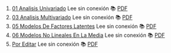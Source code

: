 1. [01 Analisis Univariado](https://achalmaedison.netlify.app/econometria/02-macroeconometria/2021-09-20-01-analisis-univariado) Lee sin conexión 📚 [PDF](https://achalmaedison.netlify.app/econometria/02-macroeconometria/2021-09-20-01-analisis-univariado/index.pdf)
2. [03 Analisis Multivariado](https://achalmaedison.netlify.app/econometria/02-macroeconometria/2021-09-27-03-analisis-multivariado) Lee sin conexión 📚 [PDF](https://achalmaedison.netlify.app/econometria/02-macroeconometria/2021-09-27-03-analisis-multivariado/index.pdf)
3. [05 Modelos De Factores Latentes](https://achalmaedison.netlify.app/econometria/02-macroeconometria/2021-10-04-05-modelos-de-factores-latentes) Lee sin conexión 📚 [PDF](https://achalmaedison.netlify.app/econometria/02-macroeconometria/2021-10-04-05-modelos-de-factores-latentes/index.pdf)
4. [06 Modelos No Lineales En La Media](https://achalmaedison.netlify.app/econometria/02-macroeconometria/2021-10-11-06-modelos-no-lineales-en-la-media) Lee sin conexión 📚 [PDF](https://achalmaedison.netlify.app/econometria/02-macroeconometria/2021-10-11-06-modelos-no-lineales-en-la-media/index.pdf)
5. [Por Editar](https://achalmaedison.netlify.app/econometria/02-macroeconometria/2024-03-31-por-editar) Lee sin conexión 📚 [PDF](https://achalmaedison.netlify.app/econometria/02-macroeconometria/2024-03-31-por-editar/index.pdf)
